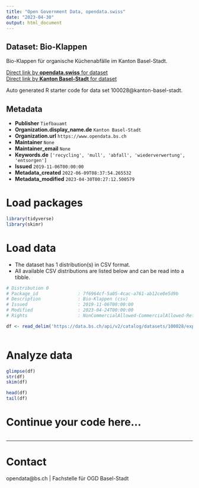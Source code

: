 ```yaml
---
title: "Open Government Data, opendata.swiss"
date: "2023-04-30"
output: html_document
---
```


## Dataset: Bio-Klappen

Bio-Klappen für organische Küchenabfälle im Kanton Basel-Stadt.

[Direct link by **opendata.swiss** for dataset](https://opendata.swiss/de/dataset/bio-klappen)<br>
[Direct link by **Kanton Basel-Stadt** for dataset](https://data.bs.ch/explore/dataset/100028/)

Auto generated R starter code for data set 100028@kanton-basel-stadt.

## Metadata

- **Publisher** `Tiefbauamt`
- **Organization.display_name.de** `Kanton Basel-Stadt`
- **Organization.url** `https://www.opendata.bs.ch`
- **Maintainer** `None`
- **Maintainer_email** `None`
- **Keywords.de** `['recycling', 'mull', 'abfall', 'wiederverwertung', 'entsorgen']`
- **Issued** `2019-11-06T00:00:00`
- **Metadata_created** `2022-06-09T08:37:54.265532`
- **Metadata_modified** `2023-04-30T00:27:12.500579`


# Load packages

```r

library(tidyverse)
library(skimr)

```

# Load data

-   The dataset has 1 distribution(s) in CSV format.
-   All available CSV distributions are listed below and can be read into a tibble.

```r

# Distribution 0
# Package_id               : 7f6964cf-5a05-4cac-a761-ab12ce0e5d9b
# Description              : Bio-Klappen (csv)
# Issued                   : 2019-11-06T00:00:00
# Modified                 : 2023-04-24T00:00:00
# Rights                   : NonCommercialAllowed-CommercialAllowed-ReferenceRequired

df <- read_delim('https://data.bs.ch/api/v2/catalog/datasets/100028/exports/csv')



```

# Analyze data

```r

glimpse(df)
str(df)
skim(df)

head(df)
tail(df)

```

# Continue your code here...

```r

```

------------------------------------------------------------------------

# Contact

opendata@bs.ch | Fachstelle für OGD Basel-Stadt

